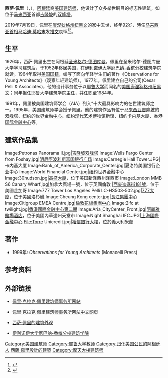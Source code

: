 {{Infobox architect
|name=西薩·佩里<br>Cesar Pelli
|image=César Pelli (cropped).jpg
|caption=
|nationality= {{USA}}
|birth_date={{Birth date|1926|10|12|mf=y}} 
|birth_place={{ARG}}[[聖米格爾-德圖庫曼|聖米格爾-德圖庫曼]]
|death_date= {{death date and age|2019|7|19|1926|10|12}}
|death_place= {{USA}}[[康乃狄克州|康乃狄克州]][[纽黑文|纽黑文]]
|practice=
|significant_buildings= [[雙峰塔|雙峰塔]]、{{link-en|希拉中心|Cira Centre}}、[[加拿大廣場一號|加拿大廣場一號]]
|significant_projects=
|awards= Doctor of Arts<br>CTBUH Skyscraper Award<br>The Lynn S. Beedle Lifetime Achievement Award
}}
'''西萨·佩里'''（{{lang-es|'''César Pelli'''}}，{{bd|1926年|10月12日|2019年|7月19日|catIdx=Pelli}}），[[阿根廷|阿根廷]]裔[[美国|美国]][[建筑师|建筑师]]，他设计了众多举世瞩目的标志性建筑，如位于[[马来西亚|马来西亚]]首都[[吉隆坡|吉隆坡]]的[[双峰塔|双峰塔]]。

2019年7月19日，佩里在[[康乃狄克州|康涅狄格州]][[纽黑文|纽黑文]]的家中去世，终年92岁，時任[[马来西亚首相|马来西亚首相]][[马哈迪·莫哈末|马哈迪·莫哈末]]发[[Twitter|推文]]哀悼<ref>{{Cite web|title=双塔楼设计师逝世 敦马向家属致哀 中國報|url=https://www.chinapress.com.my/20190720/%e5%8f%8c%e5%a1%94%e6%a5%bc%e8%ae%be%e8%ae%a1%e5%b8%88%e9%80%9d%e4%b8%96-%e6%95%a6%e9%a9%ac%e5%90%91%e5%ae%b6%e5%b1%9e%e8%87%b4%e5%93%80/|accessdate=2020-12-31|work=中國報 China Press|language=en-US|archive-date=2021-07-24|archive-url=https://web.archive.org/web/20210724082811/https://www.chinapress.com.my/20190720/%E5%8F%8C%E5%A1%94%E6%A5%BC%E8%AE%BE%E8%AE%A1%E5%B8%88%E9%80%9D%E4%B8%96-%E6%95%A6%E9%A9%AC%E5%90%91%E5%AE%B6%E5%B1%9E%E8%87%B4%E5%93%80/|dead-url=no}}</ref><ref>{{Cite web|title=马哈蒂尔对佩利的逝世表示哀悼 – “太阳日报”|url=https://malaysia.kom.cc/%e9%a9%ac%e5%93%88%e8%92%82%e5%b0%94%e5%af%b9%e4%bd%a9%e5%88%a9%e7%9a%84%e9%80%9d%e4%b8%96%e8%a1%a8%e7%a4%ba%e5%93%80%e6%82%bc-%e5%a4%aa%e9%98%b3%e6%97%a5%e6%8a%a5/|accessdate=2020-11-13|work=马来西亚|language=zh-CN|archive-date=2020-12-15|archive-url=https://web.archive.org/web/20201215222554/https://malaysia.kom.cc/%E9%A9%AC%E5%93%88%E8%92%82%E5%B0%94%E5%AF%B9%E4%BD%A9%E5%88%A9%E7%9A%84%E9%80%9D%E4%B8%96%E8%A1%A8%E7%A4%BA%E5%93%80%E6%82%BC-%E5%A4%AA%E9%98%B3%E6%97%A5%E6%8A%A5/|dead-url=no}}</ref>。

== 生平 ==
1926年，西萨·佩里出生在阿根廷[[圣米格尔-德图库曼|圣米格尔-德图库曼]]。佩里在圣米格尔-德图库曼大学学习建筑后，于1952年移居美国，在[[伊利诺伊大学厄巴纳-香槟分校|伊利诺伊大学厄巴纳-香槟分校]]建筑学院就读。1964年取得[[美国国籍|美国国籍]]，编写了面向年轻学生们的著作《Observations for Young Architects》（观察年轻建筑师）。1977年，佩里建立自己的公司(Cesar Pelli & Associates)，他的设计事务位于以[[耶鲁大学|耶鲁大学]]而闻名的[[美国|美国]][[康涅狄格州|康涅狄格州]][[纽黑文|纽黑文]]；同年担任耶鲁大学建筑学院主任，并任职至1984年。

1991年，佩里被美国建筑师学会（AIA）列入“十大最具影响力的在世建筑师之一。1995年，美国建筑师学会授予佩里{{link-en|AIA金牌|AIA Gold Medal}}。他的建筑作品有位于[[马来西亚|马来西亚]][[吉隆坡|吉隆坡]]的[[双峰塔|双峰塔]]、[[纽约|纽约]]的[[世界金融中心_(紐約市)|世界金融中心]]、纽约[[现代艺术博物馆|现代艺术博物馆]]新馆、纽约[[卡内基大厦|卡内基大厦]]、香港[[國際金融中心_(香港)|国际金融中心]]等。

== 建筑作品集 ==
{{commonscat|César Pelli}}
<gallery>
Image:Petronas Panorama II.jpg|[[吉隆坡|吉隆坡]][[双峰塔|双峰塔]] 
Image:Wells Fargo Center from Foshay.jpg|[[明尼亞波利斯富國銀行廣場|明尼阿波利斯富国银行广场]]
Image:Carnegie Hall Tower.JPG|卡内基大厦
Image:Bank_of_America_Corporate_Center.jpg|夏洛特美国银行企业中心
Image:World Financial Center.jpg|纽约世界金融中心
Image:30hudson.jpg|[[高盛大厦|高盛大厦]]，位于美国新泽西州泽西市
Image:London MMB S6 Canary Wharf.jpg|加拿大廣場一號，位于英國倫敦
|[[西麥迪遜街181號|西麥迪遜街181號]]，位于美國芝加哥
Image:777 Tower Los Angeles Pelli LC-HS503-502.jpg|[[777大廈|777大廈]]，位于美國洛杉磯
Image:Cheung Kong center.jpg|[[長江集團中心|長江集團中心]]
Image:Citigroup EMEA Centre.jpg|[[花旗集團中心_(倫敦)|倫敦花旗集團中心]]
Image:2ifc at twilight.jpg|[[國際金融中心_(香港)|香港國際金融中心第二期]]
Image:Aria_CityCenter_Front.jpg|[[阿麗雅賭場酒店|阿麗雅賭場酒店]]，位于美國內華達州天堂市
Image:Night Shanghai IFC.JPG|[[上海國際金融中心|上海國際金融中心]]
File:Torre Unicredit.jpg|[[裕信銀行大樓|裕信銀行大樓]]，位於義大利米蘭
</gallery>

== 著作 ==
* 1999年: ''Observations for Young Architects'' (Monacelli Press)

== 参考资料 ==
{{reflist}}

== 外部链接 ==
* {{en}}[http://www.pcparch.com/ 佩里·克拉克·佩里建筑师事务所网站] {{Wayback|url=http://www.pcparch.com/ |date=20170706135418 }}
* {{zh}}[http://pcparch.com/ 佩里·克拉克·佩里建筑师事务所网站中文网页] {{Wayback|url=http://pcparch.com/ |date=20210417003716 }}
* {{en}}[https://web.archive.org/web/20071116015641/http://www.architectureweek.com/2001/0228/design_2-1.html 西萨·佩里的建筑外观]
* {{en}}[http://www.arch.uiuc.edu/ 伊利诺伊大学厄巴纳-香槟分校建筑学院] {{Wayback|url=http://www.arch.uiuc.edu/ |date=20171231110749 }}

{{Authority control}}
{{DEFAULTSORT: Pelli, César}}
[[Category:美国建筑师|Category:美国建筑师]]
[[Category:耶鲁大学教师|Category:耶鲁大学教师]]
[[Category:归化美国公民的阿根廷人|Category:归化美国公民的阿根廷人]]
[[Category:西薩·佩里設計的建築|]]
[[Category:摩天大楼建筑师|Category:摩天大楼建筑师]]